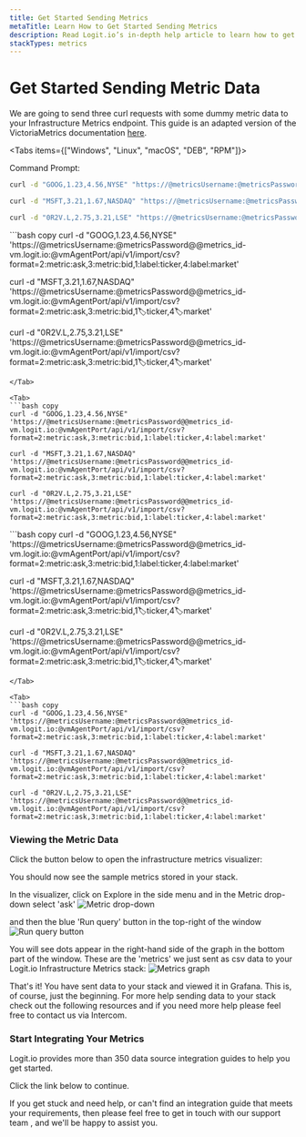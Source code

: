 ```yaml
---
title: Get Started Sending Metrics
metaTitle: Learn How to Get Started Sending Metrics
description: Read Logit.io’s in-depth help article to learn how to get started and explore Infrastructure Metrics with Grafana
stackTypes: metrics
---
```


# Get Started Sending Metric Data

We are going to send three curl requests with some dummy metric data to your Infrastructure Metrics endpoint. This guide is an adapted version of the 
VictoriaMetrics documentation [here](https://docs.victoriametrics.com/single-server-victoriametrics/#how-to-import-csv-data).

<Tabs items={["Windows", "Linux", "macOS", "DEB", "RPM"]}>
  <Tab>

  Command Prompt:
  ```bash copy 
  curl -d "GOOG,1.23,4.56,NYSE" "https://@metricsUsername:@metricsPassword@@metrics_id-vm.logit.io:@vmAgentPort/api/v1/import/csv?format=2:metric:ask,3:metric:bid,1:label:ticker,4:label:market"
  ```

  ```bash copy 
  curl -d "MSFT,3.21,1.67,NASDAQ" "https://@metricsUsername:@metricsPassword@@metrics_id-vm.logit.io:@vmAgentPort/api/v1/import/csv?format=2:metric:ask,3:metric:bid,1:label:ticker,4:label:market"
  ```

  ```bash copy 
  curl -d "0R2V.L,2.75,3.21,LSE" "https://@metricsUsername:@metricsPassword@@metrics_id-vm.logit.io:@vmAgentPort/api/v1/import/csv?format=2:metric:ask,3:metric:bid,1:label:ticker,4:label:market"
  ```
  </Tab>

  <Tab>
  ```bash copy
  curl -d "GOOG,1.23,4.56,NYSE" 'https://@metricsUsername:@metricsPassword@@metrics_id-vm.logit.io:@vmAgentPort/api/v1/import/csv?format=2:metric:ask,3:metric:bid,1:label:ticker,4:label:market'

  curl -d "MSFT,3.21,1.67,NASDAQ" 'https://@metricsUsername:@metricsPassword@@metrics_id-vm.logit.io:@vmAgentPort/api/v1/import/csv?format=2:metric:ask,3:metric:bid,1:label:ticker,4:label:market'

  curl -d "0R2V.L,2.75,3.21,LSE" 'https://@metricsUsername:@metricsPassword@@metrics_id-vm.logit.io:@vmAgentPort/api/v1/import/csv?format=2:metric:ask,3:metric:bid,1:label:ticker,4:label:market'
  ```
  </Tab>

  <Tab>
  ```bash copy
  curl -d "GOOG,1.23,4.56,NYSE" 'https://@metricsUsername:@metricsPassword@@metrics_id-vm.logit.io:@vmAgentPort/api/v1/import/csv?format=2:metric:ask,3:metric:bid,1:label:ticker,4:label:market'

  curl -d "MSFT,3.21,1.67,NASDAQ" 'https://@metricsUsername:@metricsPassword@@metrics_id-vm.logit.io:@vmAgentPort/api/v1/import/csv?format=2:metric:ask,3:metric:bid,1:label:ticker,4:label:market'

  curl -d "0R2V.L,2.75,3.21,LSE" 'https://@metricsUsername:@metricsPassword@@metrics_id-vm.logit.io:@vmAgentPort/api/v1/import/csv?format=2:metric:ask,3:metric:bid,1:label:ticker,4:label:market'
  ```
  </Tab>

  <Tab>
  ```bash copy
  curl -d "GOOG,1.23,4.56,NYSE" 'https://@metricsUsername:@metricsPassword@@metrics_id-vm.logit.io:@vmAgentPort/api/v1/import/csv?format=2:metric:ask,3:metric:bid,1:label:ticker,4:label:market'

  curl -d "MSFT,3.21,1.67,NASDAQ" 'https://@metricsUsername:@metricsPassword@@metrics_id-vm.logit.io:@vmAgentPort/api/v1/import/csv?format=2:metric:ask,3:metric:bid,1:label:ticker,4:label:market'

  curl -d "0R2V.L,2.75,3.21,LSE" 'https://@metricsUsername:@metricsPassword@@metrics_id-vm.logit.io:@vmAgentPort/api/v1/import/csv?format=2:metric:ask,3:metric:bid,1:label:ticker,4:label:market'
  ```
  </Tab>

  <Tab>
  ```bash copy
  curl -d "GOOG,1.23,4.56,NYSE" 'https://@metricsUsername:@metricsPassword@@metrics_id-vm.logit.io:@vmAgentPort/api/v1/import/csv?format=2:metric:ask,3:metric:bid,1:label:ticker,4:label:market'

  curl -d "MSFT,3.21,1.67,NASDAQ" 'https://@metricsUsername:@metricsPassword@@metrics_id-vm.logit.io:@vmAgentPort/api/v1/import/csv?format=2:metric:ask,3:metric:bid,1:label:ticker,4:label:market'

  curl -d "0R2V.L,2.75,3.21,LSE" 'https://@metricsUsername:@metricsPassword@@metrics_id-vm.logit.io:@vmAgentPort/api/v1/import/csv?format=2:metric:ask,3:metric:bid,1:label:ticker,4:label:market'
  ```
  </Tab>

  </Tabs>

### Viewing the Metric Data

Click the button below to open the infrastructure metrics visualizer:

<LaunchVisualizer type="metrics" />

You should now see the sample metrics stored in your stack.

In the visualizer, click on Explore in the side menu and in the Metric drop-down select 'ask' ![Metric drop-down](@/images/getting-started/metrics/grafana-metric1.png)

and then the blue 'Run query' button in the top-right of the window ![Run query button](@/images/getting-started/metrics/grafana-metric2.png)

You will see dots appear in the right-hand side of the graph in the bottom part of the window. These are the 'metrics' 
we just sent as csv data to your Logit.io Infrastructure Metrics stack:
![Metrics graph](@/images/getting-started/metrics/grafana-metric3.png)

That's it! You have sent data to your stack and viewed it in Grafana. This is, of course, just the beginning. For more help sending data 
to your stack check out the following resources and if you need more help please feel free to contact us via Intercom.

### Start Integrating Your Metrics

Logit.io provides more than 350 data source integration guides to help you get started. 

Click the link below to continue.

<Cards>
  <Card title="Infrastructure Metrics Integrations" href="/integrations/" />
</Cards>

<Callout type="info">
  If you get stuck and need help, or can't find an integration guide that 
  meets your requirements, then please feel free to get in touch with our support 
  team <IntercomButton text="via live chat" />, and we'll be happy to assist you.
</Callout>
